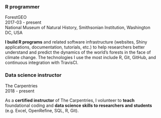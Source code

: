 ### R programmer

ForestGEO  
2017-03 - present  
National Museum of Natural History, Smithsonian Institution, Washington DC, USA  

__I build R programs__ and related software infrastructure (websites, Shiny applications, documentation, tutorials, etc.) to help researchers better understand and predict the dynamics of the world's forests in the face of climate change. The technologies I use the most include R, Git, GitHub, and continuous integration with TravisCI.

### Data science instructor

The Carpentries  
2018 - present  

As a __certified instructor__ of The Carpentries, I volunteer to __teach__ foundational coding and __data science skills to researchers and students__ (e.g. Excel, OpenRefine, SQL, R, Git).
